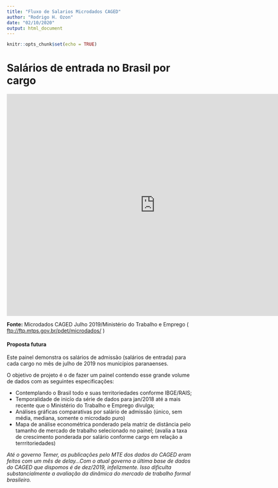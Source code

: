 ```yaml
---
title: "Fluxo de Salarios Microdados CAGED"
author: "Rodrigo H. Ozon"
date: "02/10/2020"
output: html_document
---
```


```r
knitr::opts_chunk$set(echo = TRUE)
```

# Salários de entrada no Brasil por cargo

<iframe allowfullscreen="true" frameborder="0" height="600" src="https://app.powerbi.com/view?r=eyJrIjoiY2ZiZjQwZTctMWY1MS00ZjNhLTg5MmEtNDNhMTJhNjg3M2I2IiwidCI6ImJkMzc3ZDgxLTI1MWQtNDVmMS1hNDU2LWE4NTM5NzViODUxZiJ9" width="800"></iframe>

<b>
Fonte:</b> Microdados CAGED Julho 2019/Ministério do Trabalho e Emprego ( <a href="ftp://ftp.mtps.gov.br/pdet/microdados/">ftp://ftp.mtps.gov.br/pdet/microdados/</a> )

#### **Proposta futura**

Este painel demonstra os salários de admissão (salários de entrada) para cada cargo no mês de julho de 2019 nos municípios paranaenses.

O objetivo de projeto é o de fazer um painel contendo esse grande volume de dados com as seguintes especificações:

+ Contemplando o Brasil todo e suas territoriedades conforme IBGE/RAIS;
+ Temporalidade de inicío da série de dados para jan/2018 até a mais recente que o Ministério do Trabalho e Emprego divulga;
+ Análises gráficas comparativas por salário de admissão (único, sem média, mediana, somente o microdado puro)
+ Mapa de análise econométrica ponderado pela matriz de distância pelo tamanho de mercado de trabalho selecionado no painel; (avalia a taxa de crescimento ponderada por salário conforme cargo em relação a terrritoriedades)

_Até o governo Temer, as publicações pelo MTE dos dados do CAGED eram feitos com um mês de delay...Com o atual governo a última base de dados do CAGED que dispomos é de dez/2019, infelizmente. Isso dificulta substancialmente a avaliação da dinâmica do mercado de trabalho formal brasileiro._
